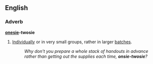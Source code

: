 ==English==

===Adverb===
'''[[onesie]]-twosie'''

# {{idiom}} [[individually|Individually]] or in very small groups, rather in larger [[batches]]. 
#:''Why don't you prepare a whole stack of handouts in advance rather than getting out the supplies each time, '''onsie-twosie'''?''